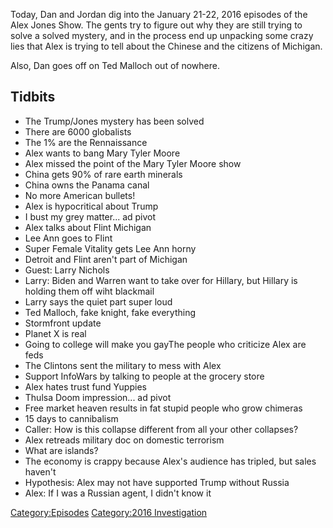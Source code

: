 {{DEFAULTSORT:
    #_EPISODE_0111:January 21-22, 2016
}}{{Episode
    | title             = January 21-22, 2016
    | caption           = [https://knowledgefight.libsyn.com/knowledge-fight-jan-21-22-2016 Listen to this episode on Libsyn]
    | episodeNumber     = 111
    | length            = 02:44:31
    | airDate           = December 11, 2017
    | coverageStartDate = January 21, 2016
    | coverageEndDate   = January 22, 2016
    | episodeType       = [[:Category:2016 Investigation|2016 Investigation]]
    | appearance        = [[Mary Tyler Moore]], [[Lee Ann McAdoo]], [[Larry Nichols]], [[Ted Malloch]]
    | beverage          = Three Floyds Space Station Middle Finger
    | oocDrop           = I'm dead inside
    | previousEpisode   = [[110: December 5, 2017]]
    | nextEpisode       = [[112: December 15, 2017]]
}}

{{Stub}}

Today, Dan and Jordan dig into the January 21-22, 2016 episodes of the Alex Jones Show. The gents try to figure out why they are still trying to solve a solved mystery, and in the process end up unpacking some crazy lies that Alex is trying to tell about the Chinese and the citizens of Michigan.

Also, Dan goes off on Ted Malloch out of nowhere.

==Tidbits==

*The Trump/Jones mystery has been solved
*There are 6000 globalists
*The 1% are the Rennaissance
*Alex wants to bang Mary Tyler Moore
*Alex missed the point of the Mary Tyler Moore show
*China gets 90% of rare earth minerals
*China owns the Panama canal
*No more American bullets!
*Alex is hypocritical about Trump
*I bust my grey matter... ad pivot
*Alex talks about Flint Michigan
*Lee Ann goes to Flint
*Super Female Vitality gets Lee Ann horny
*Detroit and Flint aren't part of Michigan
*Guest: Larry Nichols
*Larry: Biden and Warren want to take over for Hillary, but Hillary is holding them off wiht blackmail
*Larry says the quiet part super loud
*Ted Malloch, fake knight, fake everything
*Stormfront update
*Planet X is real
*Going to college will make you gayThe people who criticize Alex are feds
*The Clintons sent the military to mess with Alex
*Support InfoWars by talking to people at the grocery store
*Alex hates trust fund Yuppies
*Thulsa Doom impression... ad pivot
*Free market heaven results in fat stupid people who grow chimeras
*15 days to cannibalism
*Caller: How is this collapse different from all your other collapses?
*Alex retreads military doc on domestic terrorism
*What are islands?
*The economy is crappy because Alex's audience has tripled, but sales haven't
*Hypothesis: Alex may not have supported Trump without Russia
*Alex: If I was a Russian agent, I didn't know it

[[Category:Episodes]]
[[Category:2016 Investigation]]
